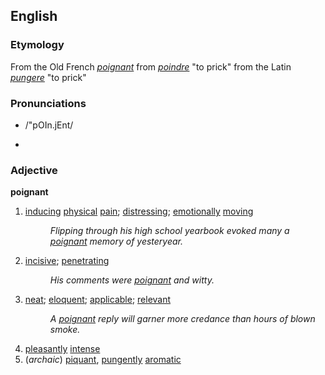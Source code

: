 == English ==
=== Etymology ===
From the Old French ''[[poignant]]'' from ''[[poindre]]'' "to prick" from the Latin ''[[pungere]]'' "to prick"

=== Pronunciations ===
*{{SAMPA}} /"pOIn.jEnt/
*{{IPA|/'pɔɪn.jɛnt/}}

===Adjective===
'''poignant'''
# [[inducing]] [[physical]] [[pain]]; [[distressing]]; [[emotionally]] [[moving]]
#:''Flipping through his high school yearbook evoked many a [[poignant]] memory of yesteryear.''
# [[incisive]]; [[penetrating]]
#:''His comments were [[poignant]] and witty.''
# [[neat]]; [[eloquent]]; [[applicable]]; [[relevant]]
#:''A [[poignant]] reply will garner more credance than hours of blown smoke.''
# [[pleasantly]] [[intense]]
#(''archaic'') [[piquant]], [[pungently]] [[aromatic]]
